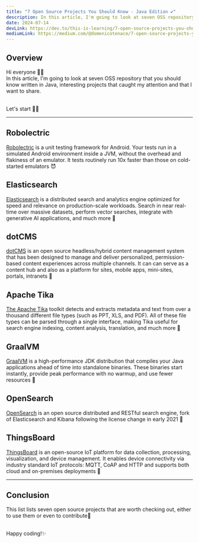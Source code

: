 ```yaml
---
title: "7 Open Source Projects You Should Know - Java Edition ✔️"
description: In this article, I'm going to look at seven OSS repository that you should know written in Java, interesting projects that caught my attention and that I want to share.
date: 2024-07-14
devLink: https://dev.to/this-is-learning/7-open-source-projects-you-should-know-java-edition-1mkb 
mediumLink: https://medium.com/@domenicotenace/7-open-source-projects-you-should-know-java-edition-%EF%B8%8F-7d385c2865c9
---
```


## Overview

Hi everyone 👋🏼​<br />
In this article, I'm going to look at seven OSS repository that you should know written in Java, interesting projects that caught my attention and that I want to share.

<br />
Let's start 🤙🏼​

---

## Robolectric

<a href="https://github.com/robolectric/robolectric" class="link"> Robolectric</a> is a unit testing framework for Android. Your tests run in a simulated Android environment inside a JVM, without the overhead and flakiness of an emulator. It tests routinely run 10x faster than those on cold-started emulators 😈

## Elasticsearch

<a href="https://github.com/elastic/elasticsearch" class="link">  Elasticsearch</a> is a distributed search and analytics engine optimized for speed and relevance on production-scale workloads.  Search in near real-time over massive datasets, perform vector searches, integrate with generative AI applications, and much more 🤠 

## dotCMS

<a href="https://github.com/dotCMS/core" class="link"> dotCMS</a> is an open source headless/hybrid content management system that has been designed to manage and deliver personalized, permission-based content experiences across multiple channels.
It can can serve as a content hub and also as a platform for sites, mobile apps, mini-sites, portals, intranets 🤖

## Apache Tika

<a href="https://github.com/apache/tika" class="link"> The Apache Tika</a> toolkit detects and extracts metadata and text from over a thousand different file types (such as PPT, XLS, and PDF). All of these file types can be parsed through a single interface, making Tika useful for search engine indexing, content analysis, translation, and much more 🤗

## GraalVM

<a href="https://github.com/oracle/graal" class="link"> GraalVM</a> is a high-performance JDK distribution that compiles your Java applications ahead of time into standalone binaries. These binaries start instantly, provide peak performance with no warmup, and use fewer resources 👾

## OpenSearch

<a href="https://github.com/opensearch-project/OpenSearch" class="link"> OpenSearch</a> is an open source distributed and RESTful search engine, fork of Elasticsearch and Kibana following the license change in early 2021 🔎

## ThingsBoard

<a href="https://github.com/thingsboard/thingsboard" class="link"> ThingsBoard</a> is an open-source IoT platform for data collection, processing, visualization, and device management.
It enables device connectivity via industry standard IoT protocols: MQTT, CoAP and HTTP and supports both cloud and on-premises deployments 🦾

---

## Conclusion

This list lists seven open source projects that are worth checking out, either to use them or even to contribute🖖

<br />
Happy coding!✨
